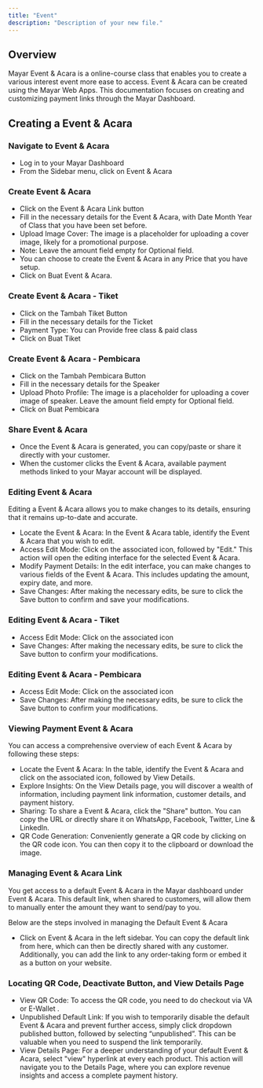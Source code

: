```yaml
---
title: "Event"
description: "Description of your new file."
---
```


## Overview

Mayar Event & Acara is a online-course class that enables you to create a various interest event more ease to access. Event & Acara can be created using the Mayar Web Apps. This documentation focuses on creating and customizing payment links through the Mayar Dashboard.

## Creating a Event & Acara

### Navigate to Event & Acara

- Log in to your Mayar Dashboard
- From the Sidebar menu, click on Event & Acara

### Create Event & Acara

- Click on the Event & Acara Link button
- Fill in the necessary details for the Event & Acara, with Date Month Year of Class that you have been set before.
- Upload Image Cover: The image is a placeholder for uploading a cover image, likely for a promotional purpose.
- Note: Leave the amount field empty for Optional field.
- You can choose to create the Event & Acara in any Price that you have setup.
- Click on Buat Event & Acara.

### Create Event & Acara - Tiket

- Click on the Tambah Tiket Button
- Fill in the necessary details for the Ticket
- Payment Type: You can Provide free class & paid class
- Click on Buat Tiket

### Create Event & Acara - Pembicara

- Click on the Tambah Pembicara Button
- Fill in the necessary details for the Speaker
- Upload Photo Profile: The image is a placeholder for uploading a cover image of speaker. Leave the amount field empty for Optional field.
- Click on Buat Pembicara

### Share Event & Acara

- Once the Event & Acara is generated, you can copy/paste or share it directly with your customer.
- When the customer clicks the Event & Acara, available payment methods linked to your Mayar account will be displayed.

### Editing Event & Acara

Editing a Event & Acara allows you to make changes to its details, ensuring that it remains up-to-date and accurate.

- Locate the Event & Acara: In the Event & Acara table, identify the Event & Acara that you wish to edit.
- Access Edit Mode: Click on the associated icon, followed by "Edit." This action will open the editing interface for the selected Event & Acara.
- Modify Payment Details: In the edit interface, you can make changes to various fields of the Event & Acara. This includes updating the amount, expiry date, and more.
- Save Changes: After making the necessary edits, be sure to click the Save button to confirm and save your modifications.

### Editing Event & Acara - Tiket

- Access Edit Mode: Click on the associated icon
- Save Changes: After making the necessary edits, be sure to click the Save button to confirm your modifications.

### Editing Event & Acara - Pembicara

- Access Edit Mode: Click on the associated icon
- Save Changes: After making the necessary edits, be sure to click the Save button to confirm your modifications.

### Viewing Payment Event & Acara

You can access a comprehensive overview of each Event & Acara by following these steps:

- Locate the Event & Acara: In the table, identify the Event & Acara and click on the associated icon, followed by View Details.
- Explore Insights: On the View Details page, you will discover a wealth of information, including payment link information, customer details, and payment history.
- Sharing: To share a Event & Acara, click the "Share" button. You can copy the URL or directly share it on WhatsApp, Facebook, Twitter, Line & LinkedIn.
- QR Code Generation: Conveniently generate a QR code by clicking on the QR code icon. You can then copy it to the clipboard or download the image.

### Managing Event & Acara Link

You get access to a default Event & Acara in the Mayar dashboard under Event & Acara. This default link, when shared to customers, will allow them to manually enter the amount they want to send/pay to you.

Below are the steps involved in managing the Default Event & Acara

- Click on Event & Acara in the left sidebar. You can copy the default link from here, which can then be directly shared with any customer. Additionally, you can add the link to any order-taking form or embed it as a button on your website.

### Locating QR Code, Deactivate Button, and View Details Page

- View QR Code: To access the QR code, you need to do checkout via VA or E-Wallet .
- Unpublished Default Link: If you wish to temporarily disable the default Event & Acara and prevent further access, simply click dropdown published button, followed by selecting “unpublished”. This can be valuable when you need to suspend the link temporarily.
- View Details Page: For a deeper understanding of your default Event & Acara, select "view" hyperlink at every each product. This action will navigate you to the Details Page, where you can explore revenue insights and access a complete payment history.